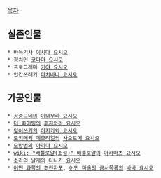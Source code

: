 [[목차]]

== 실존인물 ==
 * 바둑기사 [[이시다 요시오]]
 * 정치인 [[코다마 요시오]]
 * 프로그래머 [[키야 요시오]]
 * 인간쓰레기 [[다치바나 요시오]]
== 가공인물 ==
 * [[공중그네]]의 [[이와무라 요시오]]
 * [[더 화이팅]]의 [[후지와라 요시오]]
 * [[덮어쓰기]]의 [[아지카와 요시오]]
 * [[도키메키 메모리얼]]의 [[사오토메 요시오]]
 * [[모방범]]의 [[아리마 요시오]]
 * [[wiki: "배틀로얄(소설)" 배틀로얄]]의 [[아카마츠 요시오]]
 * [[소라의 날개]]의 [[타나카 요시오]]
 * [[어떤 과학의 초전자포]], [[어떤 마술의 금서목록]]의 [[바바 요시오]]
